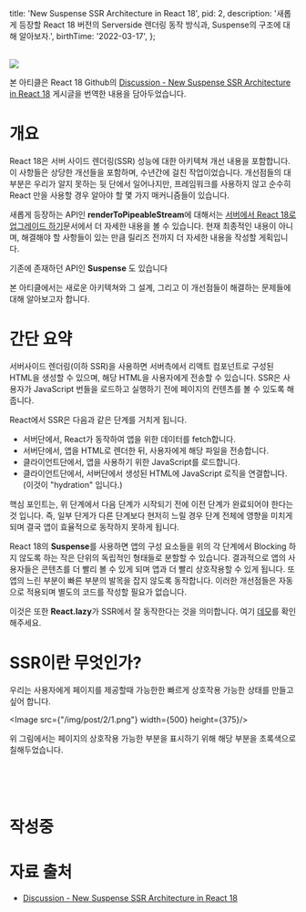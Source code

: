 
  title: 'New Suspense SSR Architecture in React 18',
  pid: 2,
  description:
    '새롭게 등장할 React 18 버전의 Serverside 렌더링 동작 방식과, Suspense의 구조에 대해 알아보자.',
  birthTime: '2022-03-17',
};

<Layout meta={meta} title={meta.title} >

<br />
<Image src="/img/thumbnail/2.png" layout={'responsive'} width={100} height={52} />

본 아티클은 React 18 Github의 [Discussion - New Suspense SSR Architecture in React 18](https://github.com/reactwg/react-18/discussions/37) 게시글을 번역한 내용을 담아두었습니다.

# 개요
React 18은 서버 사이드 렌더링(SSR) 성능에 대한 아키텍쳐 개선 내용을 포함합니다. 이 사항들은 상당한 개선들을 포함하며, 수년간에 걸친 작업이었습니다. 개선점들의 대부분은 우리가 알지 못하는 뒷 단에서 일어나지만, 프레임워크를 사용하지 않고 순수히 React 만을 사용할 경우 알아야 할 몇 가지 매커니즘들이 있습니다.

  새롭게 등장하는 API인 **renderToPipeableStream**에 대해서는 [서버에서 React 18로 업그레이드 하기](https://github.com/reactwg/react-18/discussions/22)문서에서 더 자세한 내용을 볼 수 있습니다. 현재 최종적인 내용이 아니며, 해결해야 할 사항들이 있는 만큼 릴리즈 전까지 더 자세한 내용을 작성할 게획입니다.

  기존에 존재하던 API인 **Suspense** 도 있습니다

  본 아티클에서는 새로운 아키텍쳐와 그 설계, 그리고 이 개선점들이 해결하는 문제들에 대해 알아보고자 합니다.
  <br />

  # 간단 요약
  서버사이드 렌더링(이하 SSR)을 사용하면 서버측에서 리액트 컴포넌트로 구성된 HTML을 생성할 수 있으며, 해당 HTML을 사용자에게 전송할 수 있습니다. SSR은 사용자가 JavaScript 번들을 로드하고 실행하기 전에 페이지의 컨텐츠를 볼 수 있도록 해줍니다.

  React에서 SSR은 다음과 같은 단계를 거치게 됩니다.
  - 서버단에서, React가 동작하여 앱을 위한 데이터를 fetch합니다.
  - 서버단에서, 앱을 HTML로 렌더한 뒤, 사용자에게 해당 파일을 전송합니다.
  - 클라이언트단에서, 앱을 사용하기 위한 JavaScript를 로드합니다.
  - 클라이언트단에서, 서버단에서 생성된 HTML에 JavaScript 로직을 연결합니다. (이것이 "hydration" 입니다.)

핵심 포인트는, 위 단계에서 다음 단계가 시작되기 전에 이전 단계가 완료되어야 한다는 것 입니다. 즉, 일부 단게가 다른 단계보다 현저히 느릴 경우 단계 전체에 영향을 미치게 되며 결국 앱이 효율적으로 동작하지 못하게 됩니다.

  React 18의 **Suspense**를 사용하면 앱의 구성 요소들을 위의 각 단계에서 Blocking 하지 않도록 하는 작은 단위의 독립적인 형태들로 분할할 수 있습니다. 결과적으로 앱의 사용자들은 콘텐츠를 더 빨리 볼 수 있게 되며 앱과 더 빨리 상호작용할 수 있게 됩니다. 또 앱의 느린 부분이 빠른 부분의 발목을 잡지 않도록 동작합니다. 이러한 개선점들은 자동으로 적용되며 별도의 코드를 작성할 필요가 없습니다.

  이것은 또한 **React.lazy**가 SSR에서 잘 동작한다는 것을 의미합니다. 여기 [데모](https://codesandbox.io/s/kind-sammet-j56ro?file=/src/App.js)를 확인해주세요.
  <br />

  # SSR이란 무엇인가?
  우리는 사용자에게 페이지를 제공할때 가능한한 빠르게 상호작용 가능한 상태를 만들고 싶어 합니다.

<Image src={"/img/post/2/1.png"}  width={500} height={375}/>


위 그림에서는 페이지의 상호작용 가능한 부분을 표시하기 위해 해당 부분을 초록색으로 칠해두었습니다.

<br />
<br />
<br />

# 작성중


# 자료 출처

- [Discussion - New Suspense SSR Architecture in React 18](https://github.com/reactwg/react-18/discussions/37)

<br/>
</Layout>
